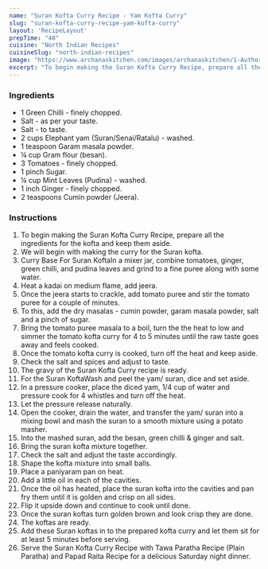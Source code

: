 ---
name: "Suran Kofta Curry Recipe - Yam Kofta Curry"
slug: "suran-kofta-curry-recipe-yam-kofta-curry"
layout: 'RecipeLayout'
prepTime: "40"
cuisine: "North Indian Recipes"
cuisineSlug: "north-indian-recipes"
image: "https://www.archanaskitchen.com/images/archanaskitchen/1-Author/sneha-archanaskitchen.com/Yam_Kofta_Suran_Kofta_Curry_Recipe__1600.jpg"
excerpt: "To begin making the Suran Kofta Curry Recipe, prepare all the ingredients for the kofta and keep them aside"
---

### Ingredients

- 1 Green Chilli - finely chopped.
- Salt - as per your taste.
- Salt - to taste.
- 2 cups Elephant yam (Suran/Senai/Ratalu) - washed.
- 1 teaspoon Garam masala powder.
- ¼ cup Gram flour (besan).
- 3 Tomatoes - finely chopped.
- 1 pinch Sugar.
- ¼ cup Mint Leaves (Pudina) - washed.
- 1 inch Ginger - finely chopped.
- 2 teaspoons Cumin powder (Jeera).

### Instructions

1. To begin making the Suran Kofta Curry Recipe, prepare all the ingredients for the kofta and keep them aside.
1. We will begin with making the curry for the Suran kofta.
1. Curry Base For Suran KoftaIn a  mixer jar, combine tomatoes, ginger, green chilli, and pudina leaves and grind to a fine puree along with some water.
1. Heat a kadai on medium flame, add jeera.
1. Once the jeera starts to crackle, add tomato puree and stir the tomato puree for a couple of minutes.
1. To this, add the dry masalas - cumin powder, garam masala powder, salt and a pinch of sugar.
1.  Bring the tomato puree masala to a boil, turn the the heat to low and simmer the tomato kofta curry for 4 to 5 minutes until the raw taste goes away and feels cooked.
1. Once the tomato kofta curry is cooked, turn off the heat and keep aside.
1. Check the salt and spices and adjust to taste.
1. The gravy of the Suran Kofta Curry recipe is ready.
1. For the Suran KoftaWash and peel the yam/ suran, dice and set aside.
1. In a pressure cooker, place the diced yam, 1/4 cup of water and pressure cook for 4 whistles and turn off the heat.
1. Let the pressure release naturally.
1.  Open the cooker, drain the water, and transfer the yam/ suran into a mixing bowl and mash the suran to a smooth mixture using a potato masher.
1. Into the mashed suran, add the besan, green chilli & ginger and salt.
1. Bring the suran kofta mixture together.
1. Check the salt and adjust the taste accordingly.
1. Shape the kofta mixture into small balls.
1. Place a paniyaram pan on heat.
1. Add a little oil in each of the cavities.
1. Once the oil has heated, place the suran kofta into the cavities and pan fry them until it is golden and crisp on all sides.
1. Flip it upside down and continue to cook until done.
1. Once the suran koftas turn golden brown and look crisp they are done.
1. The koftas are ready.
1. Add these Suran koftas in to the prepared kofta curry and let them sit for at least 5 minutes before serving.
1. Serve the Suran Kofta Curry Recipe with Tawa Paratha Recipe (Plain Paratha) and Papad Raita Recipe for a delicious Saturday night dinner.
